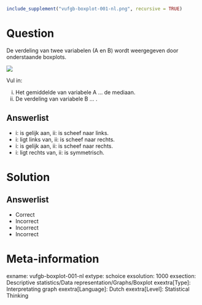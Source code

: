 ```{r, echo = FALSE, results = "hide"}
include_supplement("vufgb-boxplot-001-nl.png", recursive = TRUE)
```

Question
========
De verdeling van twee variabelen (A en B) wordt weergegeven door onderstaande boxplots.

![](vufgb-boxplot-001-nl.png)

Vul in:

i. Het gemiddelde van variabele A ... de mediaan. 
ii. De verdeling van variabele B ... .

Answerlist
----------
* i: is gelijk aan, ii: is scheef naar links.
* i: ligt links van, ii: is scheef naar rechts.
* i: is gelijk aan, ii: is scheef naar rechts.
* i: ligt rechts van, ii: is symmetrisch. 


Solution
========

Answerlist
----------
* Correct
* Incorrect
* Incorrect
* Incorrect


Meta-information
================
exname: vufgb-boxplot-001-nl
extype: schoice
exsolution: 1000
exsection: Descriptive statistics/Data representation/Graphs/Boxplot
exextra[Type]: Interpretating graph
exextra[Language]: Dutch
exextra[Level]: Statistical Thinking